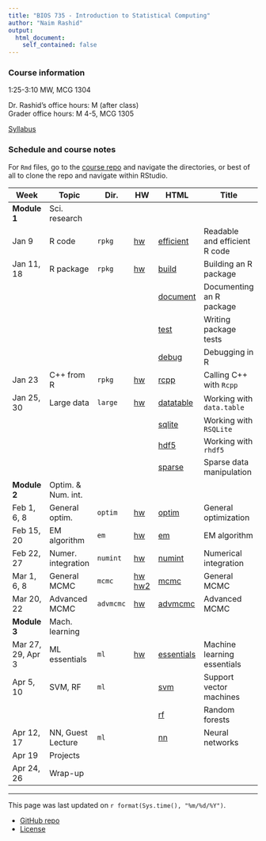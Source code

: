 ```yaml
---
title: "BIOS 735 - Introduction to Statistical Computing"
author: "Naim Rashid"
output: 
  html_document:
    self_contained: false
---
```


### Course information

1:25-3:10 MW, MCG 1304

Dr. Rashid's office hours: M <!-- @ MC 3104E --> (after class) <br>
Grader office hours: M 4-5, MCG 1305


[Syllabus](syllabus.html)

### Schedule and course notes

For `Rmd` files, go to the
[course repo](https://github.com/biodatascience/statcomp_src) and navigate the
directories, or best of all to clone the repo and navigate within RStudio. 

| Week | Topic | Dir. | HW | HTML | Title |
|------|-------|------|----|------|-------|
| **Module 1**   | Sci. research | | | | |
| Jan 9      | R code | `rpkg` |   [hw](https://github.com/biodatascience/statcomp_src/blob/master/rpkg/rpkg_HW1.Rmd) | [efficient](rpkg/efficient.html) | Readable and efficient R code |
| Jan 11, 18 | R package | `rpkg` |  [hw](https://github.com/biodatascience/statcomp_src/blob/master/rpkg/rpkg_HW2.Rmd)| [build](rpkg/build.html) | Building an R package |
| | | | | [document](rpkg/document.html) | Documenting an R package |
| | | | | [test](rpkg/test.html) | Writing package tests |
| | | | | [debug](rpkg/debug.html) | Debugging in R |
| Jan  23     | C++ from R | `rpkg` |   [hw](https://github.com/biodatascience/statcomp_src/blob/master/rpkg/rpkg_HW3.Rmd) | [rcpp](rpkg/rcpp.html) | Calling C++ with `Rcpp` |
| Jan 25, 30 | Large data | `large` |   [hw](https://github.com/biodatascience/statcomp_src/blob/master/large/large_HW4.Rmd) | [datatable](large/datatable.html) | Working with `data.table` |
| | | | | [sqlite](large/sqlite.html) | Working with `RSQLite` |
| | | | | [hdf5](large/hdf5.html) | Working with `rhdf5` |
| | | | | [sparse](large/sparse.html) | Sparse data manipulation |
| **Module 2**   | Optim. & Num. int. | | | | |
| Feb 1, 6, 8   | General optim. | `optim` | [hw](https://github.com/biodatascience/statcomp_src/blob/master/optim/optim_HW5.Rmd)| [optim](optim/optim.html) | General optimization |
| Feb 15, 20 | EM algorithm | `em` |   [hw](https://github.com/biodatascience/statcomp_src/blob/master/em/em_HW6.Rmd)| [em](em/em.html) | EM algorithm |
| Feb 22, 27     | Numer. integration | `numint` | [hw](https://github.com/biodatascience/statcomp_src/blob/master/numint/numint_HW7.Rmd) | [numint](numint/numint.html) | Numerical integration |
| Mar 1, 6, 8 | General MCMC | `mcmc` |   [hw](https://github.com/biodatascience/statcomp_src/blob/master/mcmc/mcmc_HW8.Rmd)  [hw2](https://github.com/biodatascience/statcomp_src/blob/master/mcmc/mcmc_HW9.Rmd)  | [mcmc](mcmc/mcmc.html) | General MCMC |
| Mar 20, 22   | Advanced MCMC | `advmcmc` |   [hw](https://github.com/biodatascience/statcomp_src/blob/master/advmcmc/advmcmc_HW10.Rmd)| [advmcmc](advmcmc/advmcmc.html) | Advanced MCMC |
| **Module 3** | Mach. learning | | | | |
| Mar 27, 29, Apr 3   | ML essentials | `ml` |   [hw](https://github.com/biodatascience/statcomp_src/blob/master/ml/essentials_HW11.Rmd)  | [essentials](ml/essentials.html) | Machine learning essentials |
| Apr 5, 10  | SVM, RF | `ml` |   <!--[hw](https://github.com/biodatascience/statcomp_src/blob/master/ml/svm_HW12.Rmd) -->| [svm](ml/svm.html) | Support vector machines |
| | | | | [rf](ml/rf.html) | Random forests |
| Apr 12, 17 | NN, Guest Lecture | `ml` | | [nn](ml/nn.html) | Neural networks |
| Apr 19 | Projects | | | | |
| Apr 24, 26 | Wrap-up | | | | |
---

This page was last updated on `r format(Sys.time(), "%m/%d/%Y")`. 

* [GitHub repo](https://github.com/biodatascience/statcomp_src)
* [License](https://github.com/biodatascience/statcomp_src/blob/master/LICENSE)
